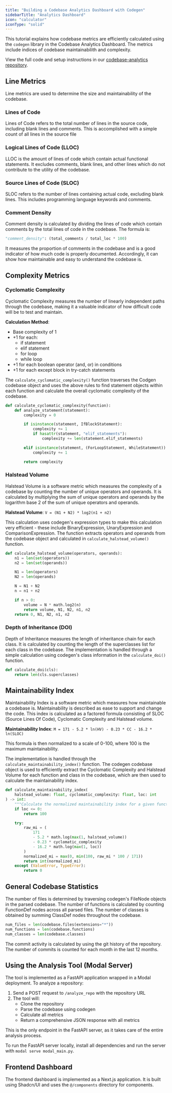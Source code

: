 ```yaml
---
title: "Building a Codebase Analytics Dashboard with Codegen"
sidebarTitle: "Analytics Dashboard"
icon: "calculator"
iconType: "solid"
---
```


This tutorial explains how codebase metrics are efficiently calculated using the `codegen` library in the Codebase Analytics Dashboard. The metrics include indices of codebase maintainabilith and complexity.

View the full code and setup instructions in our [codebase-analytics repository](https://github.com/codegen-sh/codebase-analytics).

## Line Metrics

Line metrics are used to determine the size and maintainability of the codebase.

### Lines of Code
Lines of Code refers to the total number of lines in the source code, including blank lines and comments. This is accomplished with a simple count of all lines in the source file

### Logical Lines of Code (LLOC)
LLOC is the amount of lines of code which contain actual functional statements. It excludes comments, blank lines, and other lines which do not contribute to the utility of the codebase.

### Source Lines of Code (SLOC)
SLOC refers to the number of lines containing actual code, excluding blank lines. This includes programming language keywords and comments.

### Comment Density
Comment density is calculated by dividing the lines of code which contain comments by the total lines of code in the codebase. The formula is:

```python
"comment_density": (total_comments / total_loc * 100)
```

It measures the proportion of comments in the codebase and is a good indicator of how much code is properly documented. Accordingly, it can show how maintainable and easy to understand the codebase is.

## Complexity Metrics

### Cyclomatic Complexity
Cyclomatic Complexity measures the number of linearly independent paths through the codebase, making it a valuable indicator of how difficult code will be to test and maintain.

**Calculation Method**:
  - Base complexity of 1
  - +1 for each:
    - if statement
    - elif statement
    - for loop
    - while loop
  - +1 for each boolean operator (and, or) in conditions
  - +1 for each except block in try-catch statements

The `calculate_cyclomatic_complexity()` function traverses the Codgen codebase object and uses the above rules to find statement objects within each function and calculate the overall cyclomatic complexity of the codebase.

```python
def calculate_cyclomatic_complexity(function):
    def analyze_statement(statement):
        complexity = 0

        if isinstance(statement, IfBlockStatement):
            complexity += 1
            if hasattr(statement, "elif_statements"):
                complexity += len(statement.elif_statements)

        elif isinstance(statement, (ForLoopStatement, WhileStatement)):
            complexity += 1

        return complexity
```

### Halstead Volume
Halstead Volume is a software metric which measures the complexity of a codebase by counting the number of unique operators and operands. It is calculated by multiplying the sum of unique operators and operands by the logarithm base 2 of the sum of unique operators and operands.

**Halstead Volume**: `V = (N1 + N2) * log2(n1 + n2)`

This calculation uses codegen's expression types to make this calculation very efficient - these include BinaryExpression, UnaryExpression and ComparisonExpression. The function extracts operators and operands from the codebase object and calculated in `calculate_halstead_volume()` function.

```python
def calculate_halstead_volume(operators, operands):
    n1 = len(set(operators))
    n2 = len(set(operands))

    N1 = len(operators)
    N2 = len(operands)

    N = N1 + N2
    n = n1 + n2

    if n > 0:
        volume = N * math.log2(n)
        return volume, N1, N2, n1, n2
    return 0, N1, N2, n1, n2
```

### Depth of Inheritance (DOI)
Depth of Inheritance measures the length of inheritance chain for each class. It is calculated by counting the length of the superclasses list for each class in the codebase.  The implementation is handled through a simple calculation using codegen's class information in the `calculate_doi()` function.

```python
def calculate_doi(cls):
    return len(cls.superclasses)
```

## Maintainability Index
Maintainability Index is a software metric which measures how maintainable a codebase is. Maintainability is described as ease to support and change the code. This index is calculated as a factored formula consisting of SLOC (Source Lines Of Code), Cyclomatic Complexity and Halstead volume.

**Maintainability Index**: `M = 171 - 5.2 * ln(HV) - 0.23 * CC - 16.2 * ln(SLOC)`

This formula is then normalized to a scale of 0-100, where 100 is the maximum maintainability.

The implementation is handled through the `calculate_maintainability_index()` function. The codegen codebase object is used to efficiently extract the Cyclomatic Complexity and Halstead Volume for each function and class in the codebase, which are then used to calculate the maintainability index.

```python
def calculate_maintainability_index(
    halstead_volume: float, cyclomatic_complexity: float, loc: int
) -> int:
    """Calculate the normalized maintainability index for a given function."""
    if loc <= 0:
        return 100

    try:
        raw_mi = (
            171
            - 5.2 * math.log(max(1, halstead_volume))
            - 0.23 * cyclomatic_complexity
            - 16.2 * math.log(max(1, loc))
        )
        normalized_mi = max(0, min(100, raw_mi * 100 / 171))
        return int(normalized_mi)
    except (ValueError, TypeError):
        return 0
```

## General Codebase Statistics
The number of files is determined by traversing codegen's FileNode objects in the parsed codebase. The number of functions is calculated by counting FunctionDef nodes across all parsed files. The number of classes is obtained by summing ClassDef nodes throughout the codebase.

```python
num_files = len(codebase.files(extensions="*"))
num_functions = len(codebase.functions)
num_classes = len(codebase.classes)
```

The commit activity is calculated by using the git history of the repository. The number of commits is counted for each month in the last 12 months.

## Using the Analysis Tool (Modal Server)

The tool is implemented as a FastAPI application wrapped in a Modal deployment. To analyze a repository:

1. Send a POST request to `/analyze_repo` with the repository URL
2. The tool will:
   - Clone the repository
   - Parse the codebase using codegen
   - Calculate all metrics
   - Return a comprehensive JSON response with all metrics

This is the only endpoint in the FastAPI server, as it takes care of the entire analysis process.

To run the FastAPI server locally, install all dependencies and run the server with `modal serve modal_main.py`.

## Frontend Dashboard

The frontend dashboard is implemented as a Next.js application. It is built using Shadcn/UI and uses the `@/components` directory for components.